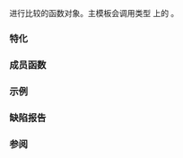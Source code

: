 {{cpp/title|less}}
{{cpp/utility/functional/navbar}}
{{dcl begin}}
{{dcl header|functional}}
{{dcl rev multi
|dcl1=
template&lt; class T &gt;
struct less;
|since2=c++14|dcl2=
template&lt; class T = void &gt;
struct less;
}}
{{dcl end}}

进行比较的函数对象。主模板会调用类型 {{tt|T}} 上的 {{c|operator&lt;}}。

===特化===
{{dsc begin}}
{{dsc inc|cpp/utility/functional/dsc less_void}}
{{dsc end}}

{{cpp/utility/functional/member types|result=bool|arg1=T|arg2=T}}

===成员函数===
{{dsc begin}}
{{dsc mem fun|operator()|nolink=true|检查第一实参是否''小于''{{sep}}第二个}}
{{dsc end}}

{{member|{{small|std::less::}}operator()|2=
{{dcl begin}}
{{dcla|constexpr=c++14|1=
bool operator()( const T&amp; lhs, const T&amp; rhs ) const;
}}
{{dcl end}}

检查 {{c|lhs}} 是否''小于'' {{c|rhs}}。

===参数===
{{par begin}}
{{par|lhs, rhs|要比较的值}}
{{par end}}

===返回值===
{{c|lhs &lt; rhs}}。

如果 {{tt|T}} 是指针类型，那么结果会与[[cpp/language/operator comparison#指针全序|由实现定义的指针严格全序]]保持一致。

{{cpp/impldef exception}}

===可能的实现===
{{eq fun|1=
constexpr bool operator()(const T &amp;lhs, const T &amp;rhs) const 
{
    return lhs &lt; rhs; // 假设实现会处理指针全序
}
}}
}}

===示例===
{{example
|code=
#include &lt;functional&gt;

template&lt;typename A, typename B, typename C = std::less&lt;&gt;&gt;
constexpr bool fun(A a, B b, C cmp = C{})
{
    return cmp(a, b);
}

static_assert(fun(1, 2) == true);
static_assert(fun(1.0, 1) == false);
static_assert(fun(1, 2.0) == true);
static_assert(std::less&lt;int&gt;{}(5, 5.6) == false);   // 5 &lt; 5（警告：隐式转换）
static_assert(std::less&lt;double&gt;{}(5, 5.6) == true); // 5.0 &lt; 5.6
static_assert(std::less&lt;int&gt;{}(5.6, 5.7) == false); // 5 &lt; 5（警告：隐式转换）
static_assert(std::less{}(5, 5.6) == true);         // less&lt;void&gt;：5.0 &lt; 5.6

int main() {}
}}

===缺陷报告===
{{dr list begin}}
{{dr list item|wg=lwg|dr=2562|std=C++98|before=指针全序可能不一致|after=保证一致}}
{{dr list end}}

===参阅===
{{dsc begin}}
{{dsc inc|cpp/utility/functional/dsc equal_to}}
{{dsc inc|cpp/utility/functional/dsc greater}}
{{dsc inc|cpp/utility/functional/ranges/dsc {{SUBPAGENAMEE}}}}
{{dsc end}}

{{langlinks|de|en|es|fr|it|ja|pt|ru}}